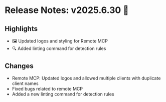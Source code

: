 # Release Notes: v2025.6.30 🚀

## Highlights

- 🖼️ Updated logos and styling for Remote MCP
- 🔍 Added linting command for detection rules

## Changes

- Remote MCP: Updated logos and allowed multiple clients with duplicate client names
- Fixed bugs related to remote MCP
- Added a new linting command for detection rules
